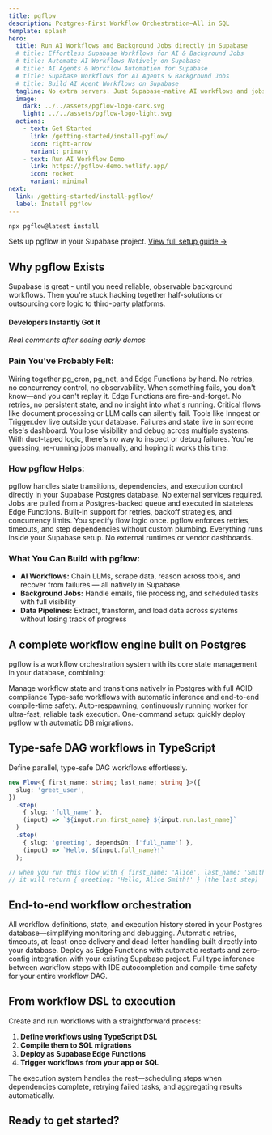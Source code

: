 ```yaml
---
title: pgflow
description: Postgres-First Workflow Orchestration—All in SQL
template: splash
hero:
  title: Run AI Workflows and Background Jobs directly in Supabase
  # title: Effortless Supabase Workflows for AI & Background Jobs
  # title: Automate AI Workflows Natively on Supabase
  # title: AI Agents & Workflow Automation for Supabase
  # title: Supabase Workflows for AI Agents & Background Jobs
  # title: Build AI Agent Workflows on Supabase
  tagline: No extra servers. Just Supabase-native AI workflows and jobs that don’t fail silently.
  image:
    dark: ../../assets/pgflow-logo-dark.svg
    light: ../../assets/pgflow-logo-light.svg
  actions:
    - text: Get Started
      link: /getting-started/install-pgflow/
      icon: right-arrow
      variant: primary
    - text: Run AI Workflow Demo
      link: https://pgflow-demo.netlify.app/
      icon: rocket
      variant: minimal
next:
  link: /getting-started/install-pgflow/
  label: Install pgflow
---
```



<div class="quickstart-section">

```bash
npx pgflow@latest install
```

<div class="quickstart-caption">Sets up pgflow in your Supabase project. <a href="/getting-started/install-pgflow/">View full setup guide →</a></div>

</div>

## Why pgflow Exists

Supabase is great - until you need reliable, observable background workflows. Then you're stuck hacking together half-solutions or outsourcing core logic to third-party platforms.

#### Developers Instantly Got It

*Real comments after seeing early demos*

<TestimonialCarousel client:load />

### Pain You've Probably Felt:

<CardGrid>
  <Card title="Duct-taping Solutions" icon="warning">
    Wiring together pg_cron, pg_net, and Edge Functions by hand. No retries, no concurrency control, no observability. When something fails, you don't know—and you can't replay it.
  </Card>

  <Card title="Background Jobs Without Safety" icon="warning">
    Edge Functions are fire-and-forget. No retries, no persistent state, and no insight into what's running. Critical flows like document processing or LLM calls can silently fail.
  </Card>

  <Card title="External Orchestrators Don't Fit" icon="warning">
    Tools like Inngest or Trigger.dev live outside your database. Failures and state live in someone else's dashboard. You lose visibility and debug across multiple systems.
  </Card>

  <Card title="Zero Visibility" icon="warning">
    With duct-taped logic, there's no way to inspect or debug failures. You're guessing, re-running jobs manually, and hoping it works this time.
  </Card>
</CardGrid>

### How pgflow Helps:

<CardGrid>
  <Card title="Postgres-Native Orchestration" icon="approve-check">
    pgflow handles state transitions, dependencies, and execution control directly in your Supabase Postgres database. No external services required.
  </Card>

  <Card title="Durable Queue-Based Workers" icon="approve-check">
    Jobs are pulled from a Postgres-backed queue and executed in stateless Edge Functions. Built-in support for retries, backoff strategies, and concurrency limits.
  </Card>

  <Card title="Simple Flow Definitions" icon="approve-check">
    You specify flow logic once. pgflow enforces retries, timeouts, and step dependencies without custom plumbing.
  </Card>

  <Card title="No Infra, No Lock-In" icon="approve-check">
    Everything runs inside your Supabase setup. No external runtimes or vendor dashboards.
  </Card>
</CardGrid>

### What You Can Build with pgflow:

- **AI Workflows:** Chain LLMs, scrape data, reason across tools, and recover from failures — all natively in Supabase.
- **Background Jobs:** Handle emails, file processing, and scheduled tasks with full visibility
- **Data Pipelines:** Extract, transform, and load data across systems without losing track of progress

## A complete workflow engine built on Postgres

pgflow is a workflow orchestration system with its core state management in your database, combining:

<CardGrid>
  <Card title="SQL Core" icon="star">
    Manage workflow state and transitions natively in Postgres with full ACID compliance
  </Card>
  <Card title="TypeScript DSL" icon="seti:typescript">
    Type-safe workflows with automatic inference and end-to-end compile-time safety.
  </Card>
  <Card title="Edge Worker" icon="rocket">
    Auto-respawning, continuously running worker for ultra-fast, reliable task execution.
  </Card>
  <Card title="CLI Tools" icon="seti:powershell">
    One-command setup: quickly deploy pgflow with automatic DB migrations.
  </Card>
</CardGrid>

## Type-safe DAG workflows in TypeScript

Define parallel, type-safe DAG workflows effortlessly.

```typescript
new Flow<{ first_name: string; last_name; string }>({
  slug: 'greet_user',
})
  .step(
    { slug: 'full_name' },
    (input) => `${input.run.first_name} ${input.run.last_name}`
  )
  .step(
    { slug: 'greeting', dependsOn: ['full_name'] },
    (input) => `Hello, ${input.full_name}!`
  );

// when you run this flow with { first_name: 'Alice', last_name: 'Smith' },
// it will return { greeting: 'Hello, Alice Smith!' } (the last step)
```

## End-to-end workflow orchestration

<CardGrid>
  <Card title="Single source of truth" icon="open-book">
    All workflow definitions, state, and execution history stored in your Postgres database—simplifying monitoring and debugging.
  </Card>

  <Card title="Reliable task processing" icon="rocket">
    Automatic retries, timeouts, at-least-once delivery and dead-letter handling built directly into your database.
  </Card>

  <Card title="Supabase-native" icon="puzzle">
    Deploy as Edge Functions with automatic restarts and zero-config integration with your existing Supabase project.
  </Card>

  <Card title="Developer experience" icon="approve-check">
    Full type inference between workflow steps with IDE autocompletion and compile-time safety for your entire workflow DAG.
  </Card>
</CardGrid>

## From workflow DSL to execution

Create and run workflows with a straightforward process:

1. **Define workflows using TypeScript DSL**
1. **Compile them to SQL migrations**
1. **Deploy as Supabase Edge Functions**
1. **Trigger workflows from your app or SQL**

The execution system handles the rest—scheduling steps when dependencies complete, retrying failed tasks, and aggregating results automatically.

## Ready to get started?

<CardGrid>
  <LinkCard
    title="Check Demo app"
    href="https://pgflow-demo.netlify.app/"
    description="Try out the app that will use flow from this tutorial"
  />
  <LinkCard
    title="Install pgflow"
    href="/getting-started/install-pgflow/"
    description="Install pgflow into your Supabase project in few minutes"
  />
</CardGrid>
